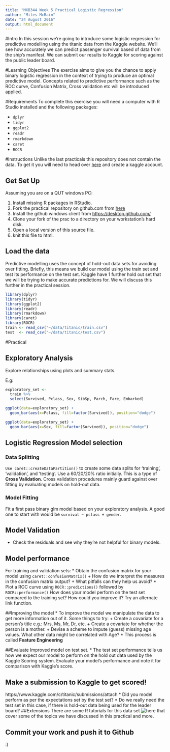 ```yaml
---
title: "MXB344 Week 5 Practical Logistic Regression"
author: "Miles McBain"
date: "24 August 2016"
output: html_document
---
```


#Intro
In this session we're going to introduce some logistic regression for predictive modelling using the titanic data from the Kaggle website. We'll see how accurately we can predict passenger survival based of data from the ship's manifest. We can submit our results to Kaggle for scoring against the public leader board.

#Learning Objectives
The exercise aims to give you the chance to apply binary logistic regression in the context of trying to produce an optimal predictive model. Concepts related to predictive performance such as the ROC curve, Confusion Matrix, Cross validation etc will be introduced applied.

#Requirements
To complete this exercise you will need a computer with R Studio installed and the following packages:

* `dplyr`
* `tidyr`
* `ggplot2`
* `readr`
* `rmarkdown`
* `caret`
* `ROCR`


#Instructions
Unlike the last practicals this repository does not contain the data. To get it you will need to head over [here](https://www.kaggle.com/c/titanic) and create a kaggle account.

## Get Set Up
Assuming you are on a QUT windows PC:

1. Install missing R packages in RStudio.
2. Fork the practical repository on github.com from [here](https://github.com/MilesMcBain/MXB344_wk5_prac)
3. Install the github windows client from [https://desktop.github.com/](https://desktop.github.com/)
4. Clone your fork of the prac to a directory on your workstation's hard disk.
5. Open a local version of this source file.
7. knit this file to html.



## Load the data
Predictive modelling uses the concept of hold-out data sets for avoiding over fitting. Briefly, this means we build our model using the train set and test its performance on the test set. Kaggle have 1 further hold out set that we will be trying to make accurate predictions for. We will discuss this further in the practical session.

```r

library(dplyr)
library(tidyr)
library(ggplot2)
library(readr)
library(rmarkdown)
library(caret)
library(ROCR)
train <- read_csv("~/data/titanic/train.csv")
test  <- read_csv("~/data/titanic/test.csv")
```
#Practical

## Exploratory Analysis
Explore relationships using plots and summary stats.

E.g:
```r
exploratory_set <-
  train %>%
  select(Survived, Pclass, Sex, SibSp, Parch, Fare, Embarked)

ggplot(data=exploratory_set) + 
  geom_bar(aes(x=Pclass, fill=factor(Survived)), position="dodge")

ggplot(data=exploratory_set) + 
  geom_bar(aes(x=Sex, fill=factor(Survived)), position="dodge")
```

## Logistic Regression Model selection

### Data Splitting
`Use caret::createDataPartition()` to create some data splits for 'training', 'validation', and 'testing'. Use a 60/20/20% ratio initially. This is a type of  **Cross Validation**. Cross validation procedures mainly guard against over fitting by evaluating models on hold-out data. 

### Model Fitting
Fit a first pass binary glm model based on your exploratory analysis. A good one to start with would be `survival ~ pclass + gender`.

## Model Validation
* Check the residuals and see why they're not helpful for binary models.

## Model performance 
For training and validation sets:
* Obtain the confusion matrix for your model using `caret::confusionMatrix()`
  + How do we interpret the measures in the confusion matrix output?
  + What pitfalls can they help us avoid?
* Plot a ROC curve using `ROCR::predictions()` followed by `ROCR::performance()`
How does your model perform on the test set compared to the training set? How could you improve it? Try an alternate link function.

##Improving the model
* To improve the model we manipulate the data to get more information out of it. Some things to try:
    + Create a covariate for a person's title e.g.: Mrs, Ms, Mr, Dr, etc.
    + Create a covariate for whether the person is a mother.
    + Devise a scheme to impute (guess) missing age values. What other data might be correlated with Age?
* This process is called **Feature Engineering**

##Evaluate Improved model on test set.
* The test set performance tells us how we expect our model to perform on the hold out data used by the Kaggle Scoring system. Evaluate your model's performance and note it for comparison with Kaggle's score.

## Make a submission to Kaggle to get scored!
https://www.kaggle.com/c/titanic/submissions/attach
* Did you model perform as per the expectations set by the test set?
* Do we really need the test set in this case, if there is hold-out data being used for the leader board?
##Extensions
There are some R tutorials for this data set ![here](https://www.kaggle.com/c/titanic/details/new-getting-started-with-r) that cover some of the topics we have discussed in this practical and more.

## Commit your work and push it to Github
:)